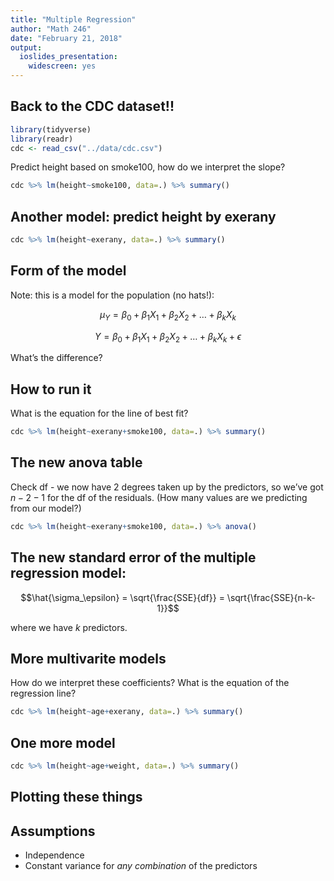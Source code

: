 ```yaml
---
title: "Multiple Regression"
author: "Math 246"
date: "February 21, 2018"
output: 
  ioslides_presentation: 
    widescreen: yes
---
```


## Back to the CDC dataset!! {.smaller}

```r
library(tidyverse)
library(readr)
cdc <- read_csv("../data/cdc.csv")
```

Predict height based on smoke100, how do we interpret the slope?

```r
cdc %>% lm(height~smoke100, data=.) %>% summary()
```

## Another model: predict height by exerany {.smaller}

```r
cdc %>% lm(height~exerany, data=.) %>% summary()
```

## Form of the model

Note: this is a model for the population (no hats!):

$$\mu_Y = \beta_0 + \beta_1 X_1 +\beta_2 X_2 + \ldots + \beta_k X_k$$

$$Y = \beta_0 + \beta_1 X_1 +\beta_2 X_2 + \ldots + \beta_k X_k + \epsilon$$

What's the difference?

## How to run it {.smaller}

What is the equation for the line of best fit?

```r
cdc %>% lm(height~exerany+smoke100, data=.) %>% summary()
```

## The new anova table

Check df - we now have 2 degrees taken up by the predictors, so we've got $n-2-1$ for the df of the residuals. (How many values are we predicting from our model?)

```r
cdc %>% lm(height~exerany+smoke100, data=.) %>% anova()
```

## The new standard error of the multiple regression model:

$$\hat{\sigma_\epsilon} = \sqrt{\frac{SSE}{df}} = \sqrt{\frac{SSE}{n-k-1}}$$

where we have $k$ predictors.

## More multivarite models  {.smaller}

How do we interpret these coefficients? What is the equation of the regression line?

```r
cdc %>% lm(height~age+exerany, data=.) %>% summary()
```

## One more model {.smaller}

```r
cdc %>% lm(height~age+weight, data=.) %>% summary()
```

## Plotting these things

## Assumptions

* Independence
* Constant variance for *any combination* of the predictors

